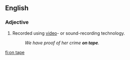 ==English==

===Adjective===
{{en-adj|-}}

# Recorded using [[video]]- or sound-recording technology.
#: ''We have proof of her crime '''on tape'''.''

[[fi:on tape]]